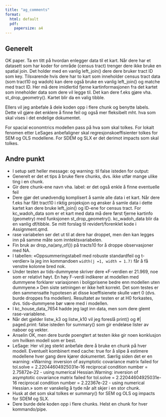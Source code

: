 ```yaml
---
title: "ag_comments"
format:
  html: default
  pdf:
    papersize: a4
---
```


## Generelt

OK paper. Ta en titt på hvordan enlegger data til et kart. Når dere har et datasett som har koder for område (census tract) trenger dere ikke bruke en spatial join. Det holder med en vanlig left_join() dere dere bruker tract ID som key. Tilsvarende hvis dere har to kart som inneholder census tract data (som tract10 og wadoh) kan dere også bruke en vanlig left_join() og matche med tract ID. Her må dere imidlertid fjerne kartinformasjonen fra det kartet som inneholder data som dere vil legge til. Det kan dere f.eks gjøre vha. st_drop_geometry(). Kartet blir da en valig tibble.

Ellers vil jeg anbefale å dele koden opp i flere chunk og benytte labels. Dette vil gjøre det enklere å finne feil og også mer fleksibelt mht. hva som skal vises i det endelige dokumentet.

For spacial economtrics modellen pass på hva som skal tolkes. For lokalt fenomen etter LeSages anbefaligner skal regresjonskoeffisienter tolkes for SEM og OLS modellene. For SDEM og SLX er det derimot impacts som skal tolkes.

## Andre punkt

- I setup sett heller message: og warning: til false isteden for output:
- Generelt er det et tips å bruke flere chunks, dvs. ikke utfør mange ulike ting i en chunk.
- Gir dere chunk-ene navn vha. label: er det også enkle å finne eventuelle feil
- Dere gjør det unødvendig komplisert å samle alle data i et kart. Når dere f.eks har fått tract10 i riktig projeksjon og ønsker å samle data i dette kartet kan dere bruke left_join() og ID-ene for census tract. For kc_wadoh_data som er et kart med data må dere først fjerne kartinfo (geometry) med funksjonen st_drop_geometry(). kc_wadoh_data blir da en vanlig df/tibble. Se mitt forslag til revidert/forenklet kode i Assignment.qmd.
- rase variabelen ser det ut til at dere har droppet, men den kan legges inn på samme måte som inntektsvariabelen.
- Fin bruk av drop_na(any_of()) på tracts10 for å droppe observasjoner med NA.
- I tabellen: «Oppsummeringstabell med robuste standardfeil og t-verdier» la jeg inn kommandoen `width(j =1, width = 1.7)` får å få venstre kolonne bred nok.
- Under testen av tids-dummyene skriver dere «F-verdien er 21.969, noe som er relativt høyt.
En høy F-verdi indikerer at modellen med dummyene forklarer variasjonen i boligprisene bedre enn modellen uten dummyene.» Den siste setningen er ikke helt korrekt. Det som testes er den sammensatte hypotesen at disse koeffisienete skulle vært 0 (dvs. burde droppes fra modellen). Resultatet av testen er at H0 forkastes, dvs. tids--dummyene bør være med i modellen.
- I kc_house_data_7654 hadde jeg lagt inn data, men som dere glemt rase-variablene.
- Når det gjelder listw_k3 og listw_k10 vil jeg foreslå print() og #| paged.print: false isteden for summary() som gir endeløse lister av naboer og vekter.
- Anselin OK, men dere burde poengtert at testen ikke gir noen konklusjon om hvilken modell som er best.
- LeSage: Her vil jeg sterkt anbefale dere å bruke en chunk på hver modell. Eventuelt kombinert med cache: true for å slipe å estimere modellene hver gang dere kjører dokumentet. Særlig siden det er en warning: «Warning: inversion of asymptotic covariance matrix failed for tol.solve = 2.22044604925031e-16 
  reciprocal condition number = 2.75872e-22 - using numerical Hessian.Warning: inversion of asymptotic covariance matrix failed for tol.solve = 2.22044604925031e-16 
  reciprocal condition number = 2.22367e-22 - using numerical Hessian.» som er vanskelig å tyde når alt skjer i en stor chunk.
- Husk at det som skal tolkes er summary() for SEM og OLS og impacts for SDEM og SLX.
- Dere burde dele koden opp i flere chunks. Helst en chunk for hver kommando/pipe.





